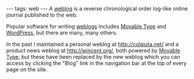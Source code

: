 ---
tags: web
---
A [[weblog]] is a reverse chronological order log-like online journal published to the web.

Popular software for writing [[weblogs]] includes [[Movable Type]] and [[WordPress]], but there are many, many others.

In the past I maintained a personal weblog at http://colaiuta.net/ and a product news weblog at http://wincent.org/, both powered by [[Movable Type]], but these have been replaced by the new weblog which you can access by clicking the "Blog" link in the navigation bar at the top of every page on the site.
